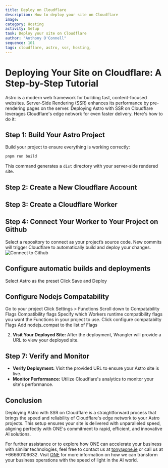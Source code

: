 ```yaml
---
title: Deploy on Cloudflare
description: How to deploy your site on Cloudflare
image: 
category: Hosting
activity: Setup
task: Deploy your site on Cloudflare
author: "Anthony O'Connell"
sequence: 101
tags: cloudflare, astro, ssr, hosting, 
---
```

# Deploying Your Site on Cloudflare: A Step-by-Step Tutorial

Astro is a modern web framework for building fast, content-focused websites. Server-Side Rendering (SSR) enhances its performance by pre-rendering pages on the server. Deploying Astro with SSR on Cloudflare leverages Cloudflare's edge network for even faster delivery. Here's how to do it:

## Step 1: Build Your Astro Project

Build your project to ensure everything is working correctly:

```bash
pnpm run build
```

This command generates a `dist` directory with your server-side rendered site.

## Step 2: Create a New Cloudflare Account

## Step 3: Create a Cloudflare Worker

## Step 4: Connect Your Worker to Your Project on Github
Select a repository to connect as your project’s source code. New commits will trigger Cloudflare to automatically build and deploy your changes.
![Connect to Github](./cloudflare-connect-to-github.png)

## Configure automatic builds and deployments 
Select Astro as the preset
Click Save and Deploy

## Configure Nodejs Compatability
Go to your project
Click Settings > Functions
Scroll down to Compatability Flags
Compatibility flags
Specify which Workers runtime compatibility flags you want the Functions in your project to use.
Click configure compatabilty Flags
Add nodejs_compat to the list of Flags

2. **Visit Your Deployed Site:** After the deployment, Wrangler will provide a URL to view your deployed site.

## Step 7: Verify and Monitor

- **Verify Deployment:** Visit the provided URL to ensure your Astro site is live.
- **Monitor Performance:** Utilize Cloudflare's analytics to monitor your site's performance.

## Conclusion

Deploying Astro with SSR on Cloudflare is a straightforward process that brings the speed and reliability of Cloudflare's edge network to your Astro projects. This setup ensures your site is delivered with unparalleled speed, aligning perfectly with ONE's commitment to rapid, efficient, and innovative AI solutions.

For further assistance or to explore how ONE can accelerate your business with similar technologies, feel free to contact us at [tony@one.ie](mailto:tony@one.ie) or call us at +66660106632. Visit [ONE](https://one.ie/) for more information on how we can transform your business operations with the speed of light in the AI world.